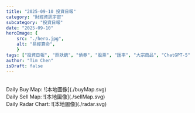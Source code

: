 ```yaml
---
title: "2025-09-10 投資日報"
category: "財經資訊宇宙"
subcategory: "投資日報"
date: "2025-09-10"
heroImage: {
    src: "./hero.jpg",
    alt: "易經算命",
    }
tags: ["投資日報", "照妖鏡", "債券", "股票", "匯率", "大宗商品", "ChatGPT-5"]
author: "Tim Chen"
isDraft: false
---
```

<br />
Daily Buy Map:
![本地圖像](./buyMap.svg)
<br />
Daily Sell Map:
![本地圖像](./sellMap.svg)
<br />
Daily Radar Chart:
![本地圖像](./radar.svg)
<br />
